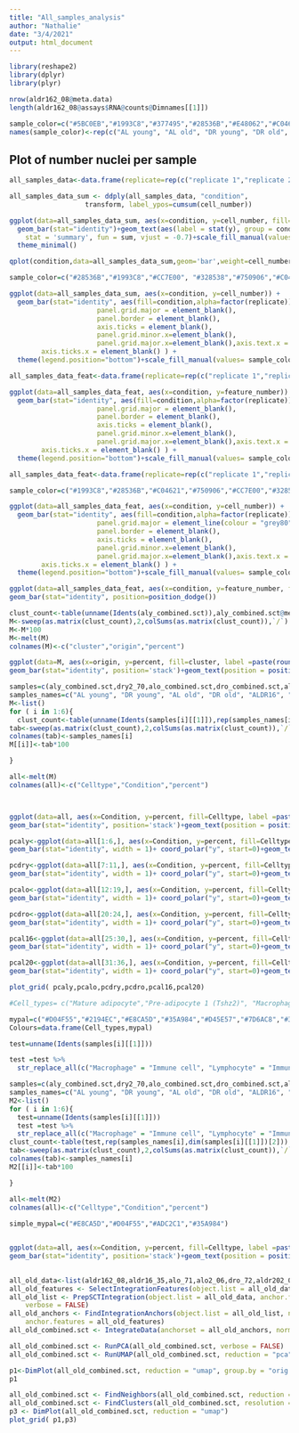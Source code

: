 ```yaml
---
title: "All_samples_analysis"
author: "Nathalie"
date: "3/4/2021"
output: html_document
---
```


```r
library(reshape2)
library(dplyr)
library(plyr)
```


```r
nrow(aldr162_08@meta.data)
length(aldr162_08@assays$RNA@counts@Dimnames[[1]])
```
```r
sample_color=c("#5BC0EB","#1993C8","#377495","#28536B","#E48062","#C04621","#AF0E08","#750906","#FFC15E","#CC7E00","#5CC163","#328538")
names(sample_color)<-rep(c("AL young", "AL old", "DR young", "DR old", "ALDR 16", "ALDR 20"), each=2)
```


## Plot of number nuclei per sample

```r
all_samples_data<-data.frame(replicate=rep(c("replicate 1","replicate 2 "), length.out=12),condition=rep(c("AL young", "AL old", "DR young", "DR old", "ALDR 16", "ALDR 20"), each=2),cell_number=as.numeric(c(nrow(aly_37@meta.data),nrow(aly2_69@meta.data),nrow(alo_71@meta.data),nrow(alo2_06@meta.data),nrow(dry_38@meta.data),nrow(dry2_70@meta.data),nrow(dro_72@meta.data),nrow(dro2_07@meta.data),nrow(aldr16_35@meta.data),nrow(aldr162_08@meta.data),nrow(aldr20_36@meta.data),nrow(aldr202_09@meta.data))))

all_samples_data_sum <- ddply(all_samples_data, "condition",
                   transform, label_ypos=cumsum(cell_number))

ggplot(data=all_samples_data_sum, aes(x=condition, y=cell_number, fill=replicate)) +
  geom_bar(stat="identity")+geom_text(aes(label = stat(y), group = condition), 
    stat = 'summary', fun = sum, vjust = -0.7)+scale_fill_manual(values=sample_color)+
  theme_minimal()

qplot(condition,data=all_samples_data_sum,geom='bar',weight=cell_number, fill=replicate)+scale_fill_manual(values=sample_color)
```

```r

sample_color=c("#28536B","#1993C8","#CC7E00", "#328538","#750906","#C04621")

ggplot(data=all_samples_data_sum, aes(x=condition, y=cell_number)) +
  geom_bar(stat="identity", aes(fill=condition,alpha=factor(replicate)),position='stack')+scale_alpha_manual(values = c(0.5, 1))+facet_grid(. ~ condition,scales = 'free')+theme_bw() + theme( strip.background  = element_blank(),
                      panel.grid.major = element_blank(),
                      panel.border = element_blank(),
                      axis.ticks = element_blank(),
                      panel.grid.minor.x=element_blank(),
                      panel.grid.major.x=element_blank(),axis.text.x = element_blank(),
        axis.ticks.x = element_blank() ) +
  theme(legend.position="bottom")+scale_fill_manual(values= sample_color,aesthetics = "fill")
```




```r
all_samples_data_feat<-data.frame(replicate=rep(c("replicate 1","replicate 2 "), length.out=12),condition=rep(c("AL young", "AL old", "DR young", "DR old", "ALDR 16", "ALDR 20"), each=2),feature_number=as.numeric(c(length(aly_37@assays$RNA@counts@Dimnames[[1]]),length(aly2_69@assays$RNA@counts@Dimnames[[1]]),length(alo_71@assays$RNA@counts@Dimnames[[1]]),length(alo2_06@assays$RNA@counts@Dimnames[[1]]),length(dry_38@assays$RNA@counts@Dimnames[[1]]),length(dry2_70@assays$RNA@counts@Dimnames[[1]]),length(dro_72@assays$RNA@counts@Dimnames[[1]]),length(dro2_07@assays$RNA@counts@Dimnames[[1]]),length(aldr16_35@assays$RNA@counts@Dimnames[[1]]),length(aldr162_08@assays$RNA@counts@Dimnames[[1]]),length(aldr20_36@assays$RNA@counts@Dimnames[[1]]),length(aldr202_09@assays$RNA@counts@Dimnames[[1]]))))

ggplot(data=all_samples_data_feat, aes(x=condition, y=feature_number)) +
  geom_bar(stat="identity", aes(fill=condition,alpha=factor(replicate)),position='dodge')+scale_alpha_manual(values = c(0.5, 1))+facet_grid(. ~ condition,scales = 'free')+theme_bw() + theme( strip.background  = element_blank(),
                      panel.grid.major = element_blank(),
                      panel.border = element_blank(),
                      axis.ticks = element_blank(),
                      panel.grid.minor.x=element_blank(),
                      panel.grid.major.x=element_blank(),axis.text.x = element_blank(),
        axis.ticks.x = element_blank() ) +
  theme(legend.position="bottom")+scale_fill_manual(values= sample_color,aesthetics = "fill")

```

```r
all_samples_data_feat<-data.frame(replicate=rep(c("replicate 1","replicate 2 "), length.out=12),condition=rep(c("AL young", "AL old", "DR young", "DR old", "ALDR 16", "ALDR 20"), each=2),feature_number=as.numeric(c(length(aly_37@assays$SCT@counts@Dimnames[[1]]),length(aly2_69@assays$RNA@counts@Dimnames[[1]]),length(alo_71@assays$RNA@counts@Dimnames[[1]]),length(alo2_06@assays$RNA@counts@Dimnames[[1]]),length(dry_38@assays$RNA@counts@Dimnames[[1]]),length(dry2_70@assays$RNA@counts@Dimnames[[1]]),length(dro_72@assays$RNA@counts@Dimnames[[1]]),length(dro2_07@assays$RNA@counts@Dimnames[[1]]),length(aldr16_35@assays$RNA@counts@Dimnames[[1]]),length(aldr162_08@assays$RNA@counts@Dimnames[[1]]),length(aldr20_36@assays$RNA@counts@Dimnames[[1]]),length(aldr202_09@assays$RNA@counts@Dimnames[[1]]))))

sample_color=c("#1993C8","#28536B","#C04621","#750906","#CC7E00","#328538")

ggplot(data=all_samples_data_feat, aes(x=condition, y=cell_number)) +
  geom_bar(stat="identity", aes(fill=condition,alpha=factor(replicate)),position='dodge')+scale_alpha_manual(values = c(0.5, 1))+facet_grid(. ~ condition,scales = 'free')+theme_bw() + theme( strip.background  = element_blank(),
                      panel.grid.major = element_line(colour = "grey80"),
                      panel.border = element_blank(),
                      axis.ticks = element_blank(),
                      panel.grid.minor.x=element_blank(),
                      panel.grid.major.x=element_blank(),axis.text.x = element_blank(),
        axis.ticks.x = element_blank() ) +
  theme(legend.position="bottom")+scale_fill_manual(values= sample_color,aesthetics = "fill")

ggplot(data=all_samples_data_feat, aes(x=condition, y=feature_number, fill=replicate)) +
geom_bar(stat="identity", position=position_dodge())
```




```r
clust_count<-table(unname(Idents(aly_combined.sct)),aly_combined.sct@meta.data$orig.ident)
M<-sweep(as.matrix(clust_count),2,colSums(as.matrix(clust_count)),`/`)
M<-M*100
M<-melt(M)
colnames(M)<-c("cluster","origin","percent")

ggplot(data=M, aes(x=origin, y=percent, fill=cluster, label =paste(round(percent),"%"))) +
geom_bar(stat="identity", position='stack')+geom_text(position = position_stack(vjust = .5))+scale_colour_manual(values=mypal,aesthetics = "fill")+ggtitle('Cell type proportion per replicate')+xlab("Sample") + ylab("Percentage")
```



```r
samples=c(aly_combined.sct,dry2_70,alo_combined.sct,dro_combined.sct,aldr16_combined.sct,aldr202_09)
samples_names=c("AL young", "DR young", "AL old", "DR old", "ALDR16", "ALDR20")
M<-list()
for ( i in 1:6){
  clust_count<-table(unname(Idents(samples[i][[1]]),rep(samples_names[i],dim(samples[i][[1]])[2])))
tab<-sweep(as.matrix(clust_count),2,colSums(as.matrix(clust_count)),`/`)
colnames(tab)<-samples_names[i]
M[[i]]<-tab*100

}

all<-melt(M)
colnames(all)<-c("Celltype","Condition","percent")



ggplot(data=all, aes(x=Condition, y=percent, fill=Celltype, label =paste(round(percent),"%"))) +
geom_bar(stat="identity", position='stack')+geom_text(position = position_stack(vjust = .5))+scale_colour_manual(values=mypal,aesthetics = "fill")+ggtitle('Cell type proportion per condition')+xlab("Sample") + ylab("Percentage")
```

```r
pcaly<-ggplot(data=all[1:6,], aes(x=Condition, y=percent, fill=Celltype, label =paste(round(percent),"%"))) +
geom_bar(stat="identity", width = 1)+ coord_polar("y", start=0)+geom_text(position = position_stack(vjust = .5))+scale_colour_manual(values=mypal,aesthetics = "fill")+ggtitle('Cell type proportion per condition')+xlab("Sample") + ylab("Percentage")

pcdry<-ggplot(data=all[7:11,], aes(x=Condition, y=percent, fill=Celltype, label =paste(round(percent),"%"))) +
geom_bar(stat="identity", width = 1)+ coord_polar("y", start=0)+geom_text(position = position_stack(vjust = .5))+scale_colour_manual(values=mypal,aesthetics = "fill")+ggtitle('Cell type proportion per condition')+xlab("Sample") + ylab("Percentage")

pcalo<-ggplot(data=all[12:19,], aes(x=Condition, y=percent, fill=Celltype, label =paste(round(percent),"%"))) +
geom_bar(stat="identity", width = 1)+ coord_polar("y", start=0)+geom_text(position = position_stack(vjust = .5))+scale_colour_manual(values=mypal,aesthetics = "fill")+ggtitle('Cell type proportion per condition')+xlab("Sample") + ylab("Percentage")

pcdro<-ggplot(data=all[20:24,], aes(x=Condition, y=percent, fill=Celltype, label =paste(round(percent),"%"))) +
geom_bar(stat="identity", width = 1)+ coord_polar("y", start=0)+geom_text(position = position_stack(vjust = .5))+scale_colour_manual(values=mypal,aesthetics = "fill")+ggtitle('Cell type proportion per condition')+xlab("Sample") + ylab("Percentage")

pcal16<-ggplot(data=all[25:30,], aes(x=Condition, y=percent, fill=Celltype, label =paste(round(percent),"%"))) +
geom_bar(stat="identity", width = 1)+ coord_polar("y", start=0)+geom_text(position = position_stack(vjust = .5))+scale_colour_manual(values=mypal,aesthetics = "fill")+ggtitle('Cell type proportion per condition')+xlab("Sample") + ylab("Percentage")

pcal20<-ggplot(data=all[31:36,], aes(x=Condition, y=percent, fill=Celltype, label =paste(round(percent),"%"))) +
geom_bar(stat="identity", width = 1)+ coord_polar("y", start=0)+geom_text(position = position_stack(vjust = .5))+scale_colour_manual(values=mypal,aesthetics = "fill")+ggtitle('Cell type proportion per condition')+xlab("Sample") + ylab("Percentage")

plot_grid( pcaly,pcalo,pcdry,pcdro,pcal16,pcal20)

```


```r
#Cell_types= c("Mature adipocyte","Pre-adipocyte 1 (Tshz2)", "Macrophage", "Precursor (Dao)", "Mature adipocyte (acaca)", "Endothelial cell", "Muscle cell", "Neutrophil", "Natural killer", "Pre-adipocyte 2 (adamtsl1)", "Lymphocyte","Undefined")

mypal=c("#D04F55","#2194EC","#E8CA5D","#35A984","#D45E57","#7D6AC8","#3F826D","#CACF85","#E4A278","#7BB0A8","#8BA87C","#E28413","#ADC2C1")
Colours=data.frame(Cell_types,mypal)

test=unname(Idents(samples[i][[1]]))

test =test %>%
  str_replace_all(c("Macrophage" = "Immune cell", "Lymphocyte" = "Immune cell", "Pre-adipocyte 1 \\(Tshz2\\)" = "Precursor","Precursor \\(Dao\\)" = "Precursor","Mature adipocyte \\(acaca\\)" = "Mature adipocyte","Endothelial cell" = "Other","Neutrophil" = "Immune cell","Natural killer" = "Immune cell","Pre-adipocyte 2 \\(adamtsl1\\)" = "Pecursor",  "Undefined" = "Other" ))

samples=c(aly_combined.sct,dry2_70,alo_combined.sct,dro_combined.sct,aldr16_combined.sct,aldr202_09)
samples_names=c("AL young", "DR young", "AL old", "DR old", "ALDR16", "ALDR20")
M2<-list()
for ( i in 1:6){
  test=unname(Idents(samples[i][[1]]))
  test =test %>%
  str_replace_all(c("Macrophage" = "Immune cell", "Lymphocyte" = "Immune cell", "Pre-adipocyte 1 \\(Tshz2\\)" = "Precursor","Precursor \\(Dao\\)" = "Precursor","Mature adipocyte \\(acaca\\)" = "Mature adipocyte","Endothelial cell" = "Other","Neutrophil" = "Immune cell","Natural killer" = "Immune cell","Pre-adipocyte 2 \\(adamtsl1\\)" = "Precursor",  "Undefined" = "Other" ))
clust_count<-table(test,rep(samples_names[i],dim(samples[i][[1]])[2]))
tab<-sweep(as.matrix(clust_count),2,colSums(as.matrix(clust_count)),`/`)
colnames(tab)<-samples_names[i]
M2[[i]]<-tab*100

}

all<-melt(M2)
colnames(all)<-c("Celltype","Condition","percent")
 
simple_mypal=c("#E8CA5D","#D04F55","#ADC2C1","#35A984")


ggplot(data=all, aes(x=Condition, y=percent, fill=Celltype, label =paste(round(percent),"%"))) +
geom_bar(stat="identity", position='stack')+geom_text(position = position_stack(vjust = .5))+ggtitle('Cell type proportion per condition')+xlab("Sample") + ylab("Percentage")+scale_fill_manual(values=simple_mypal)+theme_minimal()
 
```


```r
all_old_data<-list(aldr162_08,aldr16_35,alo_71,alo2_06,dro_72,aldr202_09)
all_old_features <- SelectIntegrationFeatures(object.list = all_old_data, nfeatures = 5000)
all_old_list <- PrepSCTIntegration(object.list = all_old_data, anchor.features = all_old_features, 
    verbose = FALSE)
all_old_anchors <- FindIntegrationAnchors(object.list = all_old_list, normalization.method = "SCT", 
    anchor.features = all_old_features)
all_old_combined.sct <- IntegrateData(anchorset = all_old_anchors, normalization.method = "SCT")

all_old_combined.sct <- RunPCA(all_old_combined.sct, verbose = FALSE)
all_old_combined.sct <- RunUMAP(all_old_combined.sct, reduction = "pca", dims = 1:30)
```

```r
p1<-DimPlot(all_old_combined.sct, reduction = "umap", group.by = "orig.ident")
p1
```

```r
all_old_combined.sct <- FindNeighbors(all_old_combined.sct, reduction = "pca", dims = 1:30)
all_old_combined.sct <- FindClusters(all_old_combined.sct, resolution = 0.6)
p3 <- DimPlot(all_old_combined.sct, reduction = "umap")
plot_grid( p1,p3)
```
